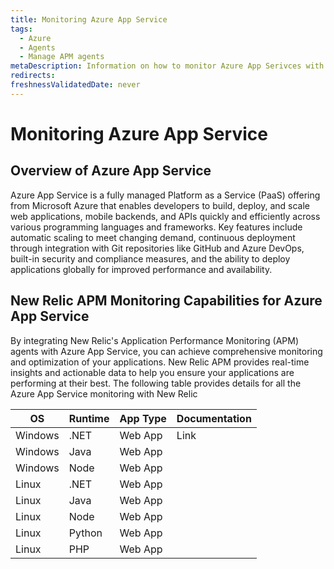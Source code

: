 ```yaml
---
title: Monitoring Azure App Service
tags:
  - Azure
  - Agents
  - Manage APM agents
metaDescription: Information on how to monitor Azure App Serivces with New Relic Agents.
redirects:
freshnessValidatedDate: never
---
```


# Monitoring Azure App Service
## Overview of Azure App Service
Azure App Service is a fully managed Platform as a Service (PaaS) offering from Microsoft Azure that enables developers to build, deploy, and scale web applications, mobile backends, and APIs quickly and efficiently across various programming languages and frameworks. Key features include automatic scaling to meet changing demand, continuous deployment through integration with Git repositories like GitHub and Azure DevOps, built-in security and compliance measures, and the ability to deploy applications globally for improved performance and availability.

## New Relic APM Monitoring Capabilities for Azure App Service
By integrating New Relic's Application Performance Monitoring (APM) agents with Azure App Service, you can achieve comprehensive monitoring and optimization of your applications. New Relic APM provides real-time insights and actionable data to help you ensure your applications are performing at their best. The following table provides details for all the Azure App Service monitoring with New Relic

| OS      | Runtime | App Type                  | Documentation |
|---------|---------|---------------------------|---------------|
| Windows | .NET    | Web App                   | Link          |
| Windows | Java    | Web App                   |               |
| Windows | Node    | Web App                   |               |
| Linux   | .NET    | Web App                   |               |
| Linux   | Java    | Web App                   |               |
| Linux   | Node    | Web App                   |               |
| Linux   | Python  | Web App                   |               |
| Linux   | PHP     | Web App                   |               |